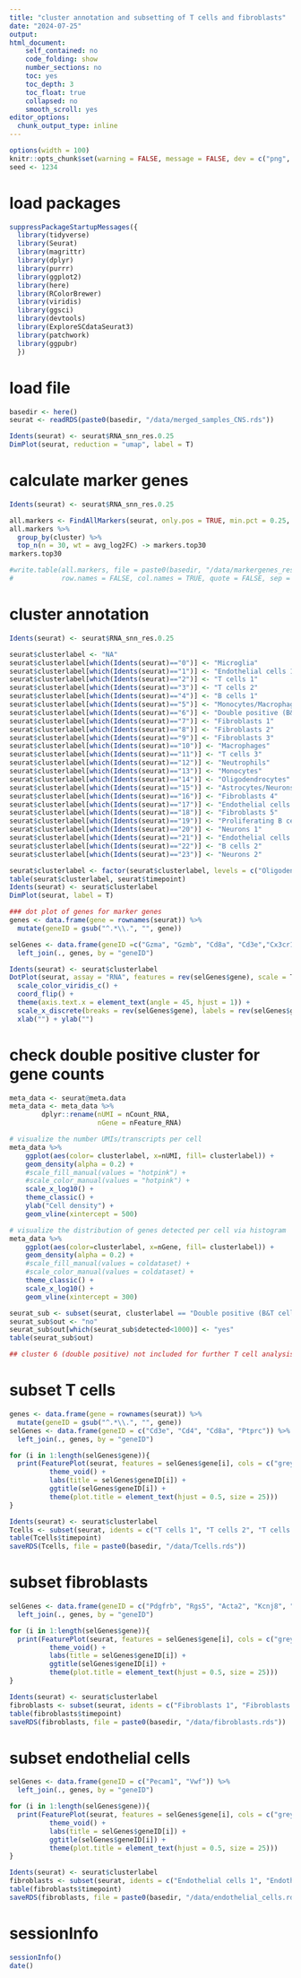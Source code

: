 ```yaml
---
title: "cluster annotation and subsetting of T cells and fibroblasts"
date: "2024-07-25"
output:
html_document:
    self_contained: no
    code_folding: show
    number_sections: no
    toc: yes
    toc_depth: 3
    toc_float: true
    collapsed: no
    smooth_scroll: yes
editor_options: 
  chunk_output_type: inline
---
```


```r
options(width = 100)
knitr::opts_chunk$set(warning = FALSE, message = FALSE, dev = c("png", "pdf"))
seed <- 1234
```

# load packages

```r
suppressPackageStartupMessages({
  library(tidyverse)
  library(Seurat)
  library(magrittr)
  library(dplyr)
  library(purrr)
  library(ggplot2)
  library(here)
  library(RColorBrewer)
  library(viridis)
  library(ggsci)
  library(devtools)
  library(ExploreSCdataSeurat3)
  library(patchwork)
  library(ggpubr)
  })
```

# load file

```r
basedir <- here()
seurat <- readRDS(paste0(basedir, "/data/merged_samples_CNS.rds"))

Idents(seurat) <- seurat$RNA_snn_res.0.25
DimPlot(seurat, reduction = "umap", label = T)
```

# calculate marker genes

```r
Idents(seurat) <- seurat$RNA_snn_res.0.25

all.markers <- FindAllMarkers(seurat, only.pos = TRUE, min.pct = 0.25, logfc.threshold = 0.25, test.use = "wilcox")
all.markers %>%
  group_by(cluster) %>%
  top_n(n = 30, wt = avg_log2FC) -> markers.top30
markers.top30

#write.table(all.markers, file = paste0(basedir, "/data/markergenes_res0.25_merged_samples_CNS.txt", 
#            row.names = FALSE, col.names = TRUE, quote = FALSE, sep = "\t")
```

# cluster annotation

```r
Idents(seurat) <- seurat$RNA_snn_res.0.25

seurat$clusterlabel <- "NA"
seurat$clusterlabel[which(Idents(seurat)=="0")] <- "Microglia"
seurat$clusterlabel[which(Idents(seurat)=="1")] <- "Endothelial cells 1"
seurat$clusterlabel[which(Idents(seurat)=="2")] <- "T cells 1"
seurat$clusterlabel[which(Idents(seurat)=="3")] <- "T cells 2"
seurat$clusterlabel[which(Idents(seurat)=="4")] <- "B cells 1"
seurat$clusterlabel[which(Idents(seurat)=="5")] <- "Monocytes/Macrophages"
seurat$clusterlabel[which(Idents(seurat)=="6")] <- "Double positive (B&T cells)"
seurat$clusterlabel[which(Idents(seurat)=="7")] <- "Fibroblasts 1"
seurat$clusterlabel[which(Idents(seurat)=="8")] <- "Fibroblasts 2"
seurat$clusterlabel[which(Idents(seurat)=="9")] <- "Fibroblasts 3"
seurat$clusterlabel[which(Idents(seurat)=="10")] <- "Macrophages"
seurat$clusterlabel[which(Idents(seurat)=="11")] <- "T cells 3"
seurat$clusterlabel[which(Idents(seurat)=="12")] <- "Neutrophils"
seurat$clusterlabel[which(Idents(seurat)=="13")] <- "Monocytes"
seurat$clusterlabel[which(Idents(seurat)=="14")] <- "Oligodendrocytes"
seurat$clusterlabel[which(Idents(seurat)=="15")] <- "Astrocytes/Neurons"
seurat$clusterlabel[which(Idents(seurat)=="16")] <- "Fibroblasts 4"
seurat$clusterlabel[which(Idents(seurat)=="17")] <- "Endothelial cells 2"
seurat$clusterlabel[which(Idents(seurat)=="18")] <- "Fibroblasts 5"
seurat$clusterlabel[which(Idents(seurat)=="19")] <- "Proliferating B cells"
seurat$clusterlabel[which(Idents(seurat)=="20")] <- "Neurons 1"
seurat$clusterlabel[which(Idents(seurat)=="21")] <- "Endothelial cells 3"
seurat$clusterlabel[which(Idents(seurat)=="22")] <- "B cells 2"
seurat$clusterlabel[which(Idents(seurat)=="23")] <- "Neurons 2"

seurat$clusterlabel <- factor(seurat$clusterlabel, levels = c("Oligodendrocytes", "Microglia", "Astrocytes/Neurons", "Neurons 1", "Neurons 2", "Monocytes/Macrophages", "Macrophages", "Monocytes", "Neutrophils", "T cells 1", "T cells 2", "T cells 3", "Double positive (B&T cells)", "B cells 1", "B cells 2", "Proliferating B cells", "Endothelial cells 1", "Endothelial cells 2", "Endothelial cells 3", "Fibroblasts 1", "Fibroblasts 2", "Fibroblasts 3", "Fibroblasts 4", "Fibroblasts 5"))
table(seurat$clusterlabel, seurat$timepoint)
Idents(seurat) <- seurat$clusterlabel
DimPlot(seurat, label = T)
```

``` r
### dot plot of genes for marker genes
genes <- data.frame(gene = rownames(seurat)) %>%
  mutate(geneID = gsub("^.*\\.", "", gene))

selGenes <- data.frame(geneID =c("Gzma", "Gzmb", "Cd8a", "Cd3e","Cx3cr1", "C1qa", "Tmem119", "Aif1", "Siglech", "Tcf4", "Icos", "Cd28", "Cd4", "Cd19", "Jchain", "Ly6a", "Ly6c2", "Cd74", "Igkc", "Iglc2", "Ighm", "Cd24a", "Lmo4", "Ms4a1", "Spib", "Pax5", "Bach2", "Tnfrsf13c", "Ighd", "H2-Aa", "H2-Eb1", "Bank1", "Tnfrsf13b", "Cldn5", "Bsg", "Cxcl12", "Pecam1", "Lyz2", "Lgals3", "Ccr2", "Ifi207", "Cd68", "Cxcl16", "Cd14", "Dcn", "Vcam1", "Col1a1", "Lum", "Pdgfra", "Bgn", "Rgs5", "Pdgfrb", "Ccl19", "Myl9", "Notch3", "Tagln", "Ncf1", "Top2a", "Mki67", "Tuba1b", "Plp1", "S100b", "Cldn11", "Ncr1", "Klra4", "Acta2", "Myh11", "Des", "Mcam", "Ly6g", "Il1b", "Pdpn", "Vpreb1", "Rag1","Ccl2","S100a8", "Plvap", "Plpp3", "Kcnj8")) %>%
  left_join(., genes, by = "geneID")

Idents(seurat) <- seurat$clusterlabel
DotPlot(seurat, assay = "RNA", features = rev(selGenes$gene), scale = T, cluster.idents = F) +
  scale_color_viridis_c() +
  coord_flip() +
  theme(axis.text.x = element_text(angle = 45, hjust = 1)) +
  scale_x_discrete(breaks = rev(selGenes$gene), labels = rev(selGenes$geneID)) +
  xlab("") + ylab("")

```

# check double positive cluster for gene counts

```r
meta_data <- seurat@meta.data
meta_data <- meta_data %>%
        dplyr::rename(nUMI = nCount_RNA,
                      nGene = nFeature_RNA)

# visualize the number UMIs/transcripts per cell
meta_data %>% 
  	ggplot(aes(color= clusterlabel, x=nUMI, fill= clusterlabel)) + 
  	geom_density(alpha = 0.2) + 
    #scale_fill_manual(values = "hotpink") + 
    #scale_color_manual(values = "hotpink") +
  	scale_x_log10() + 
  	theme_classic() +
  	ylab("Cell density") +
  	geom_vline(xintercept = 500)

# visualize the distribution of genes detected per cell via histogram
meta_data %>% 
  	ggplot(aes(color=clusterlabel, x=nGene, fill= clusterlabel)) + 
  	geom_density(alpha = 0.2) + 
    #scale_fill_manual(values = coldataset) + 
    #scale_color_manual(values = coldataset) +
  	theme_classic() +
  	scale_x_log10() + 
  	geom_vline(xintercept = 300)

seurat_sub <- subset(seurat, clusterlabel == "Double positive (B&T cells)")
seurat_sub$out <- "no"
seurat_sub$out[which(seurat_sub$detected<1000)] <- "yes"
table(seurat_sub$out)

## cluster 6 (double positive) not included for further T cell analysis as more than 70% low gene counts and double positive
```

# subset T cells

```r
genes <- data.frame(gene = rownames(seurat)) %>%
  mutate(geneID = gsub("^.*\\.", "", gene))
selGenes <- data.frame(geneID = c("Cd3e", "Cd4", "Cd8a", "Ptprc")) %>%
  left_join(., genes, by = "geneID")

for (i in 1:length(selGenes$gene)){
  print(FeaturePlot(seurat, features = selGenes$gene[i], cols = c("grey", "red"), pt.size = 1)+
          theme_void() +
          labs(title = selGenes$geneID[i]) +
          ggtitle(selGenes$geneID[i]) +
          theme(plot.title = element_text(hjust = 0.5, size = 25)))
}

Idents(seurat) <- seurat$clusterlabel
Tcells <- subset(seurat, idents = c("T cells 1", "T cells 2", "T cells 3"))
table(Tcells$timepoint)
saveRDS(Tcells, file = paste0(basedir, "/data/Tcells.rds"))
```

# subset fibroblasts

```r
selGenes <- data.frame(geneID = c("Pdgfrb", "Rgs5", "Acta2", "Kcnj8", "Col1a1")) %>%
  left_join(., genes, by = "geneID")

for (i in 1:length(selGenes$gene)){
  print(FeaturePlot(seurat, features = selGenes$gene[i], cols = c("grey", "red"), pt.size = 1)+
          theme_void() +
          labs(title = selGenes$geneID[i]) +
          ggtitle(selGenes$geneID[i]) +
          theme(plot.title = element_text(hjust = 0.5, size = 25)))
}

Idents(seurat) <- seurat$clusterlabel
fibroblasts <- subset(seurat, idents = c("Fibroblasts 1", "Fibroblasts 2", "Fibroblasts 3", "Fibroblasts 4", "Fibroblasts 5"))
table(fibroblasts$timepoint)
saveRDS(fibroblasts, file = paste0(basedir, "/data/fibroblasts.rds"))
```

# subset endothelial cells

```r
selGenes <- data.frame(geneID = c("Pecam1", "Vwf")) %>%
  left_join(., genes, by = "geneID")

for (i in 1:length(selGenes$gene)){
  print(FeaturePlot(seurat, features = selGenes$gene[i], cols = c("grey", "red"), pt.size = 1)+
          theme_void() +
          labs(title = selGenes$geneID[i]) +
          ggtitle(selGenes$geneID[i]) +
          theme(plot.title = element_text(hjust = 0.5, size = 25)))
}

Idents(seurat) <- seurat$clusterlabel
fibroblasts <- subset(seurat, idents = c("Endothelial cells 1", "Endothelial cells 2", "Endothelial cells 3"))
table(fibroblasts$timepoint)
saveRDS(fibroblasts, file = paste0(basedir, "/data/endothelial_cells.rds"))
```

# sessionInfo

```r
sessionInfo()
date()
```

